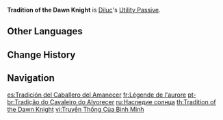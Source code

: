 {{Talent Infobox
|image         = Talent Tradition of the Dawn Knight.png
|character     = Diluc
|type          = Utility Passive
|info          = Refunds 15% of the ore used when [[Forging|crafting]] [[Claymore]]-type weapons.
|utility1      = Forging
|utility2      = Claymore Forging
|utility3      = Refund
}}
'''Tradition of the Dawn Knight''' is [[Diluc]]'s [[Utility Passive]].

==Other Languages==
{{Other Languages
|en      = Tradition of the Dawn Knight
|zhs     = 晨曦的传统
|zhs_rm  = Chénxī de chuántǒng
|zht     = 晨曦的傳統
|zht_rm  = Chénxī de chuántǒng
|zh_tl   = Tradition of the First Rays of Morning Sun
|ja      = アカツキの伝統
|ja_rm   = Akatsuki no Dentou
|ja_tl   = Tradition of the Dawn
|ko      = 새벽의 전통
|ko_rm   = Saebyeok-ui Jeontong
|ko_tl   = Tradition of the Dawn
|es      = Tradición del Caballero del Amanecer
|es_tl   = Tradition of the Dawn Knight
|fr      = Légende de l'aurore
|fr_tl   = Legend of the Dawn
|ru      = Наследие солнца
|ru_tl   = Legacy of the Sun
|th      = Tradition of the Dawn Knight
|vi      = Truyền Thống Của Bình Minh
|vi_tl   = Tradition of the Dawn
|de      = Tradition der Dämmerung
|de_tl   = Tradition of the Dawn
|id      = Tradition of the Dawn Knight
|pt      = Tradição do Cavaleiro do Alvorecer
|pt_tl   = Tradition of the Dawn Knight
|tr      = Seher Şövalyesi Geleneği
|tr_tl   = 
|it      = Tradizione del Cavaliere dell'Alba
|it_tl   = 
}}

==Change History==
{{Change History|1.0}}

==Navigation==
{{Talent Navbox|Diluc}}

[[es:Tradición del Caballero del Amanecer]]
[[fr:Légende de l'aurore]]
[[pt-br:Tradição do Cavaleiro do Alvorecer]]
[[ru:Наследие солнца]]
[[th:Tradition of the Dawn Knight]]
[[vi:Truyền Thống Của Bình Minh]]
